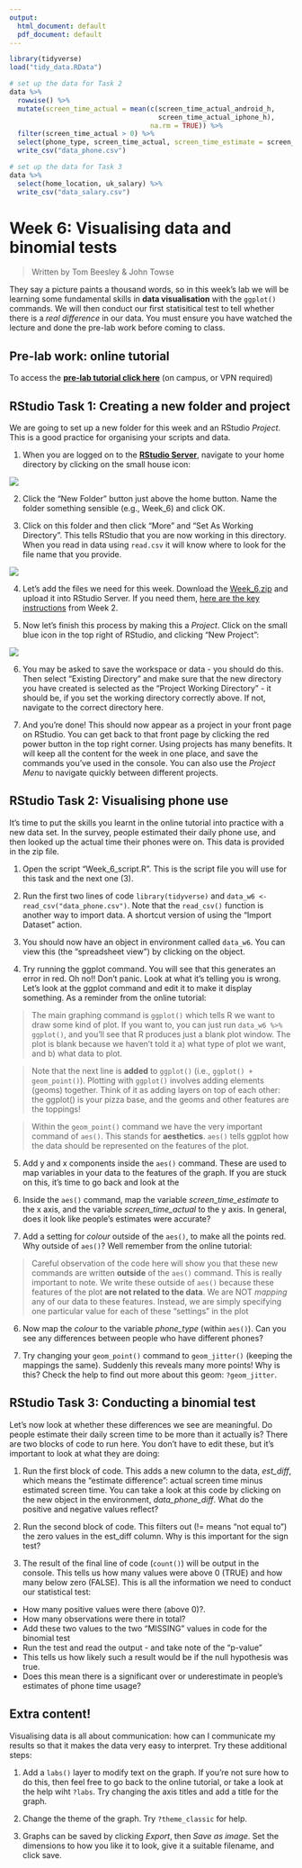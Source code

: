 ```yaml
---
output:
  html_document: default
  pdf_document: default
---
```



```r
library(tidyverse)
load("tidy_data.RData")

# set up the data for Task 2
data %>% 
  rowwise() %>% 
  mutate(screen_time_actual = mean(c(screen_time_actual_android_h,
                                     screen_time_actual_iphone_h),
                                   na.rm = TRUE)) %>% 
  filter(screen_time_actual > 0) %>% 
  select(phone_type, screen_time_actual, screen_time_estimate = screen_time_estimate_h) %>% 
  write_csv("data_phone.csv")

# set up the data for Task 3
data %>% 
  select(home_location, uk_salary) %>% 
  write_csv("data_salary.csv")


```

# Week 6: Visualising data and binomial tests

> Written by Tom Beesley & John Towse

They say a picture paints a thousand words, so in this week's lab we will be learning some fundamental skills in **data visualisation** with the `ggplot()` commands.  We will then conduct our first statisitical test to tell whether there is a *real difference* in our data. You must ensure you have watched the lecture and done the pre-lab work before coming to class. 

## Pre-lab work: online tutorial

To access the [**pre-lab tutorial click here**](https://ma-rconnect.lancs.ac.uk/Week_6_LabPrep){target="_blank"} (on campus, or VPN required)

## RStudio Task 1: Creating a new folder and project

We are going to set up a new folder for this week and an RStudio *Project*. This is a good practice for organising your scripts and data. 

1. When you are logged on to the [**RStudio Server**](http://psy-rstudio.lancaster.ac.uk){target="_blank"}, navigate to your home directory by clicking on the small house icon:

![](files/Week_6/home_button.png)

2. Click the "New Folder" button just above the home button. Name the folder something sensible (e.g., Week_6) and click OK.

3. Click on this folder and then click "More" and "Set As Working Directory". This tells RStudio that you are now working in this directory. When you read in data using `read.csv` it will know where to look for the file name that you provide.

![](files/Week_6/working_dir.png)

4. Let's add the files we need for this week. Download the [Week_6.zip](files/Week_6/Week_6.zip) and upload it into RStudio Server. If you need them, [here are the key instructions](#uploading_zip) from Week 2.

5. Now let's finish this process by making this a *Project*. Click on the small blue icon in the top right of RStudio, and clicking "New Project":

![](files/Week_6/new_project.png)

6. You may be asked to save the workspace or data - you should do this. Then select "Existing Directory" and make sure that the new directory you have created is selected as the "Project Working Directory" - it should be, if you set the working directory correctly above. If not, navigate to the correct directory here.

7. And you're done! This should now appear as a project in your front page on RStudio. You can get back to that front page by clicking the red power button in the top right corner. Using projects has many benefits. It will keep all the content for the week in one place, and save the commands you've used in the console. You can also use the *Project Menu* to navigate quickly between different projects.


## RStudio Task 2: Visualising phone use

It's time to put the skills you learnt in the online tutorial into practice with a new data set. In the survey, people estimated their daily phone use, and then looked up the actual time their phones were on. This data is provided in the zip file. 

1. Open the script "Week_6_script.R". This is the script file you will use for this task and the next one (3).

2. Run the first two lines of code `library(tidyverse)` and `data_w6 <- read_csv("data_phone.csv")`. Note that the `read_csv()` function is another way to import data. A shortcut version of using the "Import Dataset" action.

3. You should now have an object in environment called `data_w6`. You can view this (the "spreadsheet view") by clicking on the object.

4. Try running the ggplot command. You will see that this generates an error in red. Oh no!! Don't panic. Look at what it's telling you is wrong. Let's look at the ggplot command and edit it to make it display something. As a reminder from the online tutorial:

> The main graphing command is `ggplot()` which tells R we want to draw some kind of plot. If you want to, you can just run `data_w6 %>% ggplot()`, and you'll see that R produces just a blank plot window. The plot is blank because we haven't told it a) what type of plot we want, and b) what data to plot.

>Note that the next line is **added** to `ggplot()` (i.e., `ggplot() + geom_point()`). Plotting with `ggplot()` involves adding elements (geoms) together. Think of it as adding layers on top of each other: the ggplot() is your pizza base, and the geoms and other features are the toppings! 

> Within the `geom_point()` command we have the very important command of `aes()`. This stands for **aesthetics**. `aes()` tells ggplot how the data should be represented on the features of the plot.

5. Add y and x components inside the `aes()` command. These are used to map variables in your data to the features of the graph. If you are stuck on this, it's time to go back and look at the 

4. Inside the `aes()` command, map the variable *screen_time_estimate* to the x axis, and the variable *screen_time_actual* to the y axis. In general, does it look like people's estimates were accurate?

5. Add a setting for *colour* outside of the `aes()`, to make all the points red. Why outside of `aes()`? Well remember from the online tutorial:

> Careful observation of the code here will show you that these new commands are written **outside** of the `aes()` command. This is really important to note. We write these outside of `aes()` because these features of the plot **are not related to the data**. We are NOT *mapping* any of our data to these features. Instead, we are simply specifying one particular value for each of these "settings" in the plot

6. Now map the *colour* to the variable *phone_type* (within `aes()`). Can you see any differences between people who have different phones?

7. Try changing your `geom_point()` command to `geom_jitter()` (keeping the mappings the same). Suddenly this reveals many more points! Why is this? Check the help to find out more about this geom: `?geom_jitter`.

## RStudio Task 3: Conducting a binomial test

Let's now look at whether these differences we see are meaningful. Do people estimate their daily screen time to be more than it actually is? There are two blocks of code to run here. You don't have to edit these, but it's important to look at what they are doing:

1. Run the first block of code. This adds a new column to the data, *est_diff*, which means the "estimate difference": actual screen time minus estimated screen time. You can take a look at this code by clicking on the new object in the environment, *data_phone_diff*. What do the positive and negative values reflect?

2. Run the second block of code. This filters out (!= means "not equal to") the zero values in the est_diff column. Why is this important for the sign test?

3. The result of the final line of code (`count()`) will be output in the console. This tells us how many values were above 0 (TRUE) and how many below zero (FALSE). This is all the information we need to conduct our statistical test:

  + How many positive values were there (above 0)?. 
  + How many observations were there in total? 
  + Add these two values to the two "MISSING" values in code for the binomial test
  + Run the test and read the output - and take note of the "p-value"
  + This tells us how likely such a result would be if the null hypothesis was true.
  + Does this mean there is a significant over or underestimate in people's estimates of phone time usage?


## Extra content!

Visualising data is all about communication: how can I communicate my results so that it makes the data very easy to interpret. Try these additional steps:

1. Add a `labs()` layer to modify text on the graph. If you're not sure how to do this, then feel free to go back to the online tutorial, or take a look at the help wiht `?labs`. Try changing the axis titles and add a title for the graph.

2. Change the theme of the graph. Try `?theme_classic` for help.

3. Graphs can be saved by clicking *Export*, then *Save as image*. Set the dimensions to how you like it to look, give it a suitable filename, and click save.






